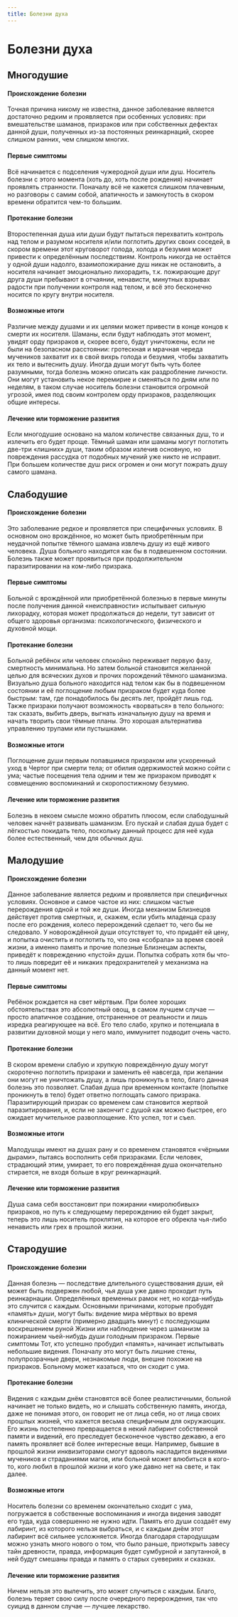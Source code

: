 ```yaml
---
title: Болезни духа
---
```

# Болезни духа
## Многодушие
#### Происхождение болезни
Точная причина никому не известна, данное заболевание является достаточно редким и проявляется при особенных условиях: при вмешательстве шаманов, призраков или при собственных дефектах данной души, полученных из-за постоянных реинкарнаций, скорее слишком ранних, чем слишком многих.
#### Первые симптомы
Всё начинается с подселения чужеродной души или душ. Носитель болезни с этого момента (хоть до, хоть после рождения) начинает проявлять странности. Поначалу всё не кажется слишком плачевным, но разговоры с самим собой, апатичность и замкнутость в скором времени обратится чем-то большим.
#### Протекание болезни
Второстепенная душа или души будут пытаться перехватить контроль над телом и разумом носителя и/или поглотить других своих соседей, в скором времени этот круговорот голода, холода и безумия может привести к определённым последствиям. Контроль никогда не остаётся у одной души надолго, взаимопожирание душ никак не остановить, а носителя начинает эмоционально лихорадить, т.к. пожирающие друг друга души пребывают в отчаянии, ненависти, минутных взрывах радости при получении контроля над телом, и всё это бесконечно носится по кругу внутри носителя.
#### Возможные итоги
Различие между душами и их целями может привести в конце концов к смерти их носителя. Шаманы, если будут наблюдать этот момент, увидят орду призраков и, скорее всего, будут уничтожены, если не были на безопасном расстоянии: гротескная и мрачная череда мучеников захватит их в свой вихрь голода и безумия, чтобы захватить их тело и вытеснить душу. Иногда души могут быть чуть более разумными, тогда болезнь можно описать как раздробление личности. Они могут установить некое перемирие и сменяться по дням или по неделям, в таком случае носитель болезни становится огромной угрозой, имея под своим контролем орду призраков, разделяющих общие интересы.
#### Лечение или торможение развития
Если многодушие основано на малом количестве связанных душ, то и излечить его будет проще. Тёмный шаман или шаманы могут поглотить две-три «лишних» души, таким образом излечив основную, но повреждения рассудка от подобных мучений уже никто не исправит. При большем количестве душ риск огромен и они могут пожрать душу самого шамана.

## Слабодушие
#### Происхождение болезни
Это заболевание редкое и проявляется при специфичных условиях. В основном оно врождённое, но может быть приобретённым при неудачной попытке тёмного шамана извлечь душу из ещё живого человека. Душа больного находится как бы в подвешенном состоянии. Болезнь также может проявиться при продолжительном паразитировании на ком-либо призрака.
#### Первые симптомы
Больной с врождённой или приобретённой болезнью в первые минуты после получения данной «неисправности» испытывает сильную лихорадку, которая может продолжаться до недели, тут зависит от общего здоровья организма: психологического, физического и духовной мощи.
#### Протекание болезни
Больной ребёнок или человек спокойно переживает первую фазу, смертность минимальна. Но затем больной становится желанной целью для всяческих духов и прочих порождений тёмного шаманизма. Визуально душа больного находится над телом как бы в подвешенном состоянии и её поглощение любым призраком будет куда более быстрым: там, где понадобилось бы десять лет, пройдёт лишь год. Также призраки получают возможность «ворваться» в тело больного: так сказать, выбить дверь, выгнать изначальную душу на время и начать творить свои тёмные планы. Это хорошая альтернатива управлению трупами или пустышками.
#### Возможные итоги
Поглощение души первым попавшимся призраком или ускоренный уход в Чертог при смерти тела; от обилия одержимостей можно сойти с ума; частые посещения тела одним и тем же призраком приводят к совмещению воспоминаний и скоропостижному безумию.
#### Лечение или торможение развития
Болезнь в некоем смысле можно обратить плюсом, если слабодушный человек начнёт развивать шаманизм. Его пускай и слабая душа будет с лёгкостью покидать тело, поскольку данный процесс для неё куда более естественный, чем для обычных душ.

## Малодушие
#### Происхождение болезни
Данное заболевание является редким и проявляется при специфичных условиях. Основное и самое частое из них: слишком частые перерождения одной и той же души. Иногда механизм Близнецов действует против смертных, и, скажем, если убить младенца сразу после его рождения, колесо перерождений сделает то, чего бы не следовало. У новорождённой души отсутствует то, что придаёт ей цену, и попытка очистить и поглотить то, что она «собрала» за время своей жизни, а именно память и прочие полезные Близнецам аспекты, приведёт к повреждению «пустой» души. Попытка собрать хотя бы что-то лишь повредит её и никаких предохранителей у механизма на данный момент нет.
#### Первые симптомы
Ребёнок рождается на свет мёртвым. При более хороших обстоятельствах это абсолютный овощ, в самом лучшем случае — просто апатичное создание, отстраненное от реальности и лишь изредка реагирующее на всё. Его тело слабо, хрупко и потенциала в развитии духовной мощи у него мало, иммунитет подводит очень часто.
#### Протекание болезни
В скором времени слабую и хрупкую повреждённую душу могут скоротечно поглотить призраки и заменить её навсегда, при желании они могут не уничтожать душу, а лишь проникнуть в тело, благо данная болезнь это позволяет. Слабая душа при временном контакте (попытке проникнуть в тело) будет ответно поглощать самого призрака. Паразитирующий призрак со временем сам становится жертвой паразитирования, и, если не закончит с душой как можно быстрее, его ожидает мучительное развоплощение. Кто успел, тот и съел.
#### Возможные итоги
Малодушцы имеют на душах рану и со временем становятся «чёрными дырами», пытаясь восполнить себя призраками. Если человек, страдающий этим, умирает, то его повреждённая душа окончательно стирается, не входя больше в круг реинкарнаций.
#### Лечение или торможение развития
Душа сама себя восстановит при пожирании «миролюбивых» призраков, но путь к следующему перерождению ей будет закрыт, теперь это лишь носитель проклятия, на которое его обрекла чья-либо ненависть или грех в прошлой жизни.

## Стародушие
#### Происхождение болезни
Данная болезнь — последствие длительного существования души, ей может быть подвержен любой, чья душа уже давно проходит путь реинкарнации. Определённых временных рамок нет, но когда-нибудь это случится с каждым. Основными причинами, которые пробудят «память» души, могут быть: видение мира мёртвых во время клинической смерти (примерно двадцать минут) с последующим воскрешением руной Жизни или наблюдение через шаманизм за пожиранием чьей-нибудь души голодным призраком.
Первые симптомы
Тот, кто успешно пробудил «память», начинает испытывать небольшие видения. Поначалу это могут быть лишние стены, полупрозрачные двери, незнакомые люди, внешне похожие на призраков. Больному может казаться, что он сходит с ума.
#### Протекание болезни
Видения с каждым днём становятся всё более реалистичными, больной начинает не только видеть, но и слышать собственную память, иногда, даже не понимая этого, он говорит не от лица себя, но от лица своих прошлых жизней, что кажется весьма специфичным для окружающих. Его жизнь постепенно превращается в некий лабиринт собственной памяти и видений, его преследует бесконечное чувство дежавю, а его память проявляет всё более интересные вещи. Например, бывшие в прошлой жизни инквизиторами смогут вдоволь насладится видениями мучеников и страданиями магов, или больной может влюбиться в кого-то, кого любил в прошлой жизни и кого уже давно нет на свете, и так далее.
#### Возможные итоги
Носитель болезни со временем окончательно сходит с ума, погружается в собственные воспоминания и иногда видения заводят его туда, куда совершенно не нужно идти. Память его души создаёт ему лабиринт, из которого нельзя выбраться, и с каждым днём этот лабиринт всё сильнее усложняется. Иногда благодаря стародушцам можно узнать много нового о том, что было раньше, приоткрыть завесу тайн древности, правда, информация будет сумбурной и запутанной, в ней будут смешаны правда и память о старых суевериях и сказках.
#### Лечение или торможение развития
Ничем нельзя это вылечить, это может случиться с каждым. Благо, болезнь теряет свою силу после очередного перерождения, так что суицид в данном случае — лучшее лекарство.
